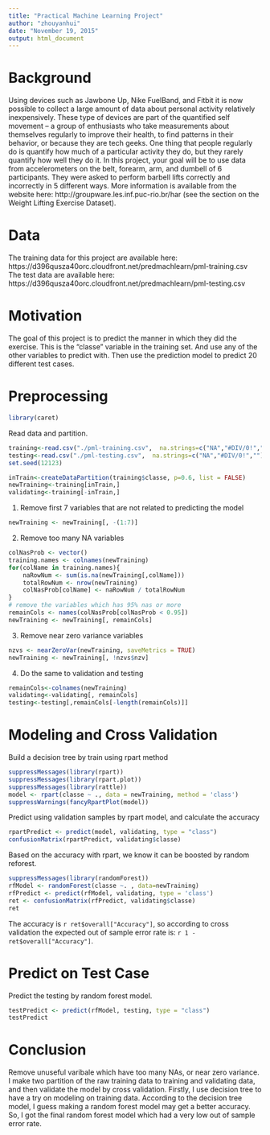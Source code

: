 ```yaml
---
title: "Practical Machine Learning Project"
author: "zhouyanhui"
date: "November 19, 2015"
output: html_document
---
```


# Background  
Using devices such as Jawbone Up, Nike FuelBand, and Fitbit it is now possible to collect a large amount of data about personal activity relatively inexpensively. These type of devices are part of the quantified self movement – a group of enthusiasts who take measurements about themselves regularly to improve their health, to find patterns in their behavior, or because they are tech geeks. One thing that people regularly do is quantify how much of a particular activity they do, but they rarely quantify how well they do it. In this project, your goal will be to use data from accelerometers on the belt, forearm, arm, and dumbell of 6 participants. They were asked to perform barbell lifts correctly and incorrectly in 5 different ways. More information is available from the website here: http://groupware.les.inf.puc-rio.br/har (see the section on the Weight Lifting Exercise Dataset). 

# Data  
The training data for this project are available here:   
https://d396qusza40orc.cloudfront.net/predmachlearn/pml-training.csv  
The test data are available here:   
https://d396qusza40orc.cloudfront.net/predmachlearn/pml-testing.csv  

# Motivation
The goal of this project is to predict the manner in which they did the exercise. This is the "classe" variable in the training set. And use any of the other variables to predict with. Then use the prediction model to predict 20 different test cases.

# Preprocessing  

```r
library(caret)
```

Read data and partition.
```r
training<-read.csv("./pml-training.csv",  na.strings=c("NA","#DIV/0!",""))
testing<-read.csv("./pml-testing.csv",  na.strings=c("NA","#DIV/0!",""))
set.seed(12123)

inTrain<-createDataPartition(training$classe, p=0.6, list = FALSE)
newTraining<-training[inTrain,]
validating<-training[-inTrain,]
```

1. Remove first 7 variables that are not related to predicting the model  
```r
newTraining <- newTraining[, -(1:7)]
```  
2. Remove too many NA variables  
```r
colNasProb <- vector()
training.names <- colnames(newTraining)
for(colName in training.names){
    naRowNum <- sum(is.na(newTraining[,colName]))
    totalRowNum <- nrow(newTraining)
    colNasProb[colName] <- naRowNum / totalRowNum
}
# remove the variables which has 95% nas or more
remainCols <- names(colNasProb[colNasProb < 0.95])
newTraining <- newTraining[, remainCols]
```  
3. Remove near zero variance variables  
```r
nzvs <- nearZeroVar(newTraining, saveMetrics = TRUE)
newTraining <- newTraining[, !nzvs$nzv]
```  
4. Do the same to validation and testing  
```r
remainCols<-colnames(newTraining)
validating<-validating[, remainCols]
testing<-testing[,remainCols[-length(remainCols)]]
```  

# Modeling and Cross Validation
Build a decision tree by train using rpart method
```r
suppressMessages(library(rpart))
suppressMessages(library(rpart.plot))
suppressMessages(library(rattle))
model <- rpart(classe ~ ., data = newTraining, method = 'class')
suppressWarnings(fancyRpartPlot(model))
```  
  
Predict using validation samples by rpart model, and calculate the accuracy  
```r
rpartPredict <- predict(model, validating, type = "class")
confusionMatrix(rpartPredict, validating$classe)
```  
Based on the accuracy with rpart, we know it can be boosted by random reforest.  
```r
suppressMessages(library(randomForest))
rfModel <- randomForest(classe ~. , data=newTraining)
rfPredict <- predict(rfModel, validating, type = 'class')
ret <- confusionMatrix(rfPredict, validating$classe)
ret
```  
The accuracy is `r ret$overall["Accuracy"]`, so according to cross validation the expected out of sample error rate is: `r 1 - ret$overall["Accuracy"]`.  

# Predict on Test Case  
Predict the testing by random forest model.
```r
testPredict <- predict(rfModel, testing, type = "class")
testPredict
```  

# Conclusion  
Remove unuseful varibale which have too many NAs, or near zero variance. I make two partition of the raw training data to training and validating data, and then validate the model by cross validation. Firstly, I use decision tree to have a try on modeling on training data. According to the decision tree model, I guess making a random forest model may get a better accuracy. So, I got the final random forest model which had a very low out of sample error rate.
